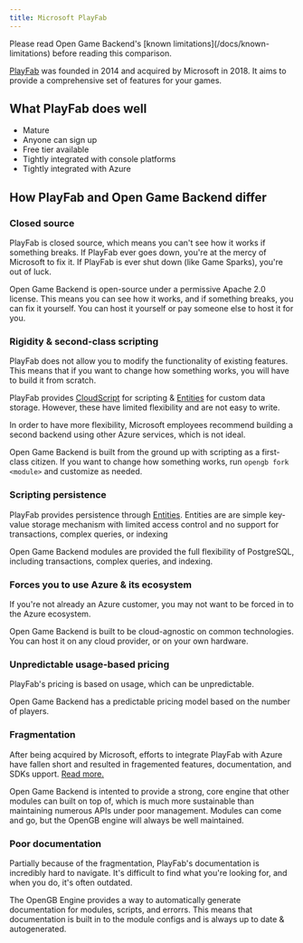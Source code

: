 ```yaml
---
title: Microsoft PlayFab
---
```


<Note>
  Please read Open Game Backend's [known limitations](/docs/known-limitations)
  before reading this comparison.
</Note>

[PlayFab](https://playfab.com/) was founded in 2014 and acquired by Microsoft in 2018. It aims to provide a comprehensive set of features for your games.

## What PlayFab does well

- Mature
- Anyone can sign up
- Free tier available
- Tightly integrated with console platforms
- Tightly integrated with Azure

## How PlayFab and Open Game Backend differ

### Closed source

PlayFab is closed source, which means you can't see how it works if something breaks. If PlayFab ever goes down, you're at the mercy of Microsoft to fix it. If PlayFab is ever shut down (like Game Sparks), you're out of luck.

Open Game Backend is open-source under a permissive Apache 2.0 license. This means you can see how it works, and if something breaks, you can fix it yourself. You can host it yourself or pay someone else to host it for you.

### Rigidity & second-class scripting

PlayFab does not allow you to modify the functionality of existing features. This means that if you want to change how something works, you will have to build it from scratch.

PlayFab provides [CloudScript](https://learn.microsoft.com/en-us/gaming/playfab/features/automation/cloudscript/) for scripting & [Entities](https://learn.microsoft.com/en-us/gaming/playfab/features/entities/) for custom data storage. However, these have limited flexibility and are not easy to write.

In order to have more flexibility, Microsoft employees recommend building a second backend using other Azure services, which is not ideal.

Open Game Backend is built from the ground up with scripting as a first-class citizen. If you want to change how something works, run `opengb fork <module>` and customize as needed.

### Scripting persistence

PlayFab provides persistence through [Entities](https://learn.microsoft.com/en-us/gaming/playfab/features/entities/). Entities are are simple key-value storage mechanism with limited access control and no support for transactions, complex queries, or indexing

Open Game Backend modules are provided the full flexibility of PostgreSQL, including transactions, complex queries, and indexing.

### Forces you to use Azure & its ecosystem

If you're not already an Azure customer, you may not want to be forced in to the Azure ecosystem.

Open Game Backend is built to be cloud-agnostic on common technologies. You can host it on any cloud provider, or on your own hardware.

### Unpredictable usage-based pricing

PlayFab's pricing is based on usage, which can be unpredictable.

Open Game Backend has a predictable pricing model based on the number of players.

### Fragmentation

After being acquired by Microsoft, efforts to integrate PlayFab with Azure have fallen short and resulted in fragemented features, documentation, and SDKs upport. [Read more.](https://medium.com/@imperium42/the-silent-death-of-playfab-29614f5b9f15)

Open Game Backend is intented to provide a strong, core engine that other modules can built on top of, which is much more sustainable than maintaining numerous APIs under poor management. Modules can come and go, but the OpenGB engine will always be well maintained.

### Poor documentation

Partially because of the fragmentation, PlayFab's documentation is incredibly hard to navigate. It's difficult to find what you're looking for, and when you do, it's often outdated.

The OpenGB Engine provides a way to automatically generate documentation for modules, scripts, and errorrs. This means that documentation is built in to the module configs and is always up to date & autogenerated.
